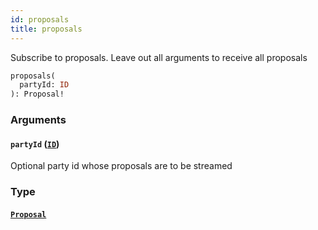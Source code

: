```yaml
---
id: proposals
title: proposals
---
```



Subscribe to proposals. Leave out all arguments to receive all proposals

```graphql
proposals(
  partyId: ID
): Proposal!
```


### Arguments

#### `partyId` ([`ID`](/docs/v0.47/graphql/scalars/id))

Optional party id whose proposals are to be streamed


### Type

#### [`Proposal`](/docs/v0.47/graphql/objects/proposal) 






